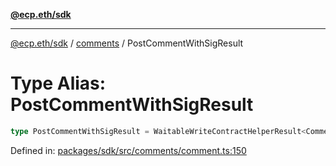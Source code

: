 [**@ecp.eth/sdk**](../../index.mdx)

***

[@ecp.eth/sdk](/sdk-reference/index.mdx) / [comments](/sdk-reference/comments/index.mdx) / PostCommentWithSigResult

# Type Alias: PostCommentWithSigResult

```ts
type PostCommentWithSigResult = WaitableWriteContractHelperResult<CommentManagerABIType, "CommentAdded">;
```

Defined in: [packages/sdk/src/comments/comment.ts:150](https://github.com/ecp-eth/comments-monorepo/blob/main/packages/sdk/src/comments/comment.ts#L150)
